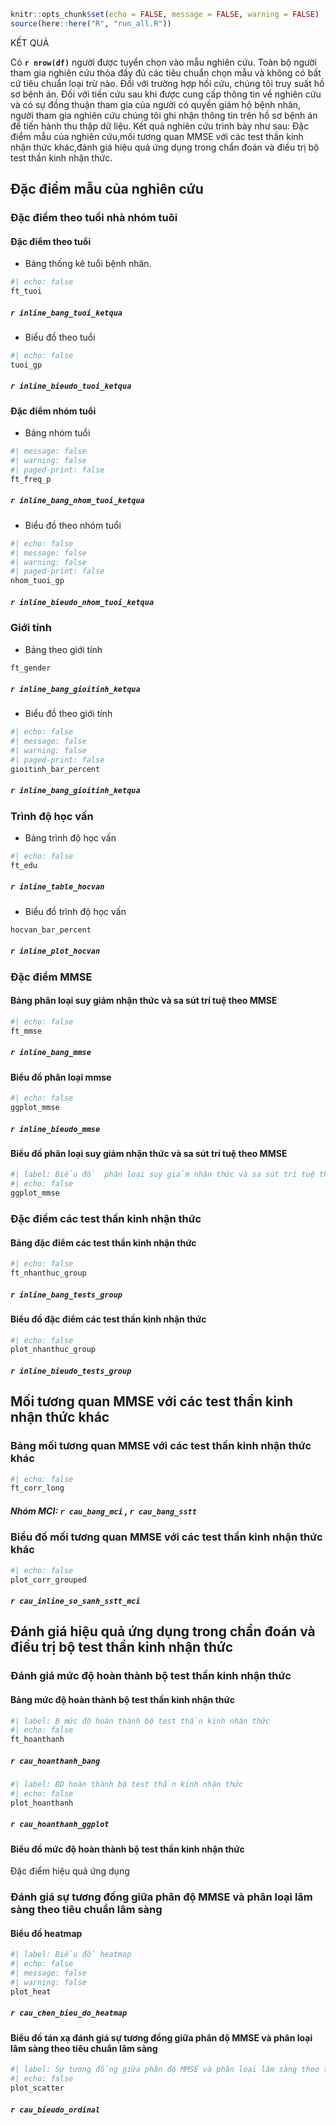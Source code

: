 ```r
knitr::opts_chunk$set(echo = FALSE, message = FALSE, warning = FALSE)
source(here::here("R", "run_all.R"))

```

::: {custom-style="Heading 1"}
KẾT QUẢ
:::

Có **`r nrow(df)`** người được tuyển chọn vào mẫu nghiên cứu. Toàn bộ người tham gia nghiên cứu thỏa đầy đủ các tiêu chuẩn chọn mẫu và không có bất cứ tiêu chuẩn loại trừ nào. Đối với trường hợp hồi cứu, chúng tôi truy suất hồ sơ bệnh án. Đối với tiến cứu sau khi được cung cấp thông tin về nghiên cứu và có sự đồng thuận tham gia của người có quyền giám hộ bệnh nhân, người tham gia nghiên cứu chúng tôi ghi nhận thông tin trên hồ sơ bệnh án để tiến hành thu thập dữ liệu. Kết quả nghiên cứu trình bày như sau: Đặc điểm mẫu của nghiên cứu,mối tương quan MMSE với các test thần kinh nhận thức khác,đánh giá hiệu quả ứng dụng trong chẩn đoán và điều trị bộ test thần kinh nhận thức.

## Đặc điểm mẫu của nghiên cứu {#dac-diem-kq}

### Đặc điểm theo tuổi nhà nhóm tuôi

#### Đặc điểm theo tuổi

-   Bảng thống kê tuổi bệnh nhân.

```r
#| echo: false
ft_tuoi
```

##### `r inline_bang_tuoi_ketqua`

-   Biểu đồ theo tuổi

```r
#| echo: false
tuoi_gp
```

##### `r inline_bieudo_tuoi_ketqua`

#### Đặc điểm nhóm tuổi

-   Bảng nhóm tuổi

```r
#| message: false
#| warning: false
#| paged-print: false
ft_freq_p
```

##### `r inline_bang_nhom_tuoi_ketqua`

-   Biểu đồ theo nhóm tuổi

```r
#| echo: false
#| message: false
#| warning: false
#| paged-print: false
nhom_tuoi_gp
```

##### `r inline_bieudo_nhom_tuoi_ketqua`

### Giới tính

-   Bảng theo giới tính

```r
ft_gender
```

##### `r inline_bang_gioitinh_ketqua`

-   Biểu đồ theo giới tính

```r
#| echo: false
#| message: false
#| warning: false
#| paged-print: false
gioitinh_bar_percent
```

##### `r inline_bang_gioitinh_ketqua`

### Trình độ học vấn

-   Bảng trình độ học vấn

```r
#| echo: false
ft_edu
```

##### `r inline_table_hocvan`

-   Biểu đồ trình độ học vấn

```r
hocvan_bar_percent
```

##### `r inline_plot_hocvan`

### Đặc điểm MMSE

#### Bảng phân loại suy giảm nhận thức và sa sút trí tuệ theo MMSE

```r
#| echo: false
ft_mmse

```

##### `r inline_bang_mmse`

#### Biểu đồ phân loại mmse

```r
#| echo: false
ggplot_mmse

```

##### `r inline_bieudo_mmse`

#### Biểu đồ phân loại suy giảm nhận thức và sa sút trí tuệ theo MMSE

```r
#| label: Biểu đồ  phân loại suy giảm nhận thức và sa sút trí tuệ theo MMSE chen kết quả 
#| echo: false
ggplot_mmse
```

### Đặc điểm các test thần kinh nhận thức

#### Bảng đặc điểm các test thần kinh nhận thức

```r
#| echo: false
ft_nhanthuc_group
```

##### `r inline_bang_tests_group`

#### Biểu đồ đặc điểm các test thần kinh nhận thức

```r
#| echo: false
plot_nhanthuc_group
```

##### `r inline_bieudo_tests_group`

## Mối tương quan MMSE với các test thần kinh nhận thức khác {#tuong-quan-kq}

### Bảng mối tương quan MMSE với các test thần kinh nhận thức khác

```r
#| echo: false
ft_corr_long
```

##### **Nhóm MCI**: `r cau_bang_mci` , `r cau_bang_sstt`

### Biểu đồ mối tương quan MMSE với các test thần kinh nhận thức khác

```r
#| echo: false
plot_corr_grouped
```

##### `r cau_inline_so_sanh_sstt_mci`

## Đánh giá hiệu quả ứng dụng trong chẩn đoán và điều trị bộ test thần kinh nhận thức {#ung-dung-kq}

### Đánh giá mức độ hoàn thành bộ test thần kinh nhận thức

#### Bảng mức độ hoàn thành bộ test thần kinh nhận thức

```r
#| label: B mức độ hoàn thành bộ test thần kinh nhận thức
#| echo: false
ft_hoanthanh
```

##### `r cau_hoanthanh_bang`

```r
#| label: BD hoàn thành bộ test thần kinh nhận thức
#| echo: false
plot_hoanthanh
```

##### `r cau_hoanthanh_ggplot`

#### Biểu đồ mức độ hoàn thành bộ test thần kinh nhận thức

Đặc điểm hiệu quả ứng dụng

### Đánh giá sự tương đồng giữa phân độ MMSE và phân loại lâm sàng theo tiêu chuẩn lâm sàng

#### Biểu đồ heatmap

```r
#| label: Biểu đồ heatmap
#| echo: false
#| message: false
#| warning: false
plot_heat
```

##### `r cau_chen_bieu_do_heatmap`

#### Biểu đồ tán xạ đánh giá sự tương đồng giữa phân độ MMSE và phân loại lâm sàng theo tiêu chuẩn lâm sàng

```r
#| label: Sự tương đồng giữa phân độ MMSE và phân loại lâm sàng theo tiêu chuẩn lâm sàng kết quả
#| echo: false
plot_scatter
```

##### `r cau_bieudo_ordinal`
